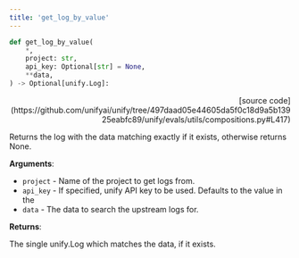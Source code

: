 ```yaml
---
title: 'get_log_by_value'
---
```


```python
def get_log_by_value(
    *,
    project: str,
    api_key: Optional[str] = None,
    **data,
) -> Optional[unify.Log]:
```

<p align="right">[source code](https://github.com/unifyai/unify/tree/497daad05e44605da5f0c18d9a5b13925eabfc89/unify/evals/utils/compositions.py#L417)</p>

Returns the log with the data matching exactly if it exists,
otherwise returns None.

**Arguments**:

- `project` - Name of the project to get logs from.
- `api_key` - If specified, unify API key to be used. Defaults to the value in the
- `data` - The data to search the upstream logs for.



**Returns**:

The single unify.Log which matches the data, if it exists.